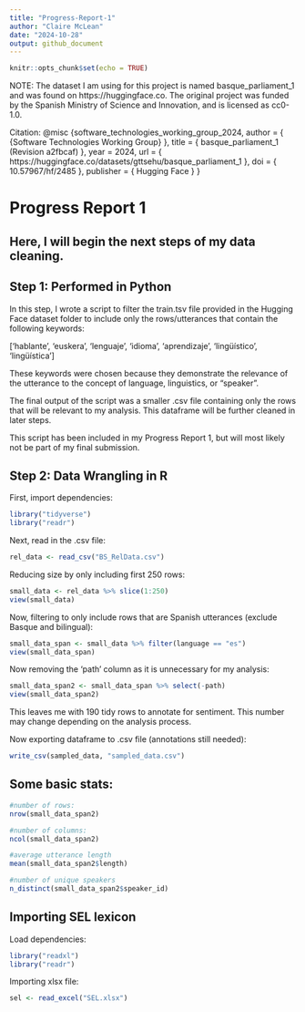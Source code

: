 ```yaml
---
title: "Progress-Report-1"
author: "Claire McLean"
date: "2024-10-28"
output: github_document
---
```


```r
knitr::opts_chunk$set(echo = TRUE)
```

NOTE: The dataset I am using for this project is named basque_parliament_1 and was found on https://huggingface.co. The original project was funded by the Spanish Ministry of Science and Innovation, and is licensed as cc0-1.0.

Citation:
@misc {software_technologies_working_group_2024,
	author       = { {Software Technologies Working Group} },
	title        = { basque_parliament_1 (Revision a2fbcaf) },
	year         = 2024,
	url          = { https://huggingface.co/datasets/gttsehu/basque_parliament_1 },
	doi          = { 10.57967/hf/2485 },
	publisher    = { Hugging Face }
}

# Progress Report 1

## Here, I will begin the next steps of my data cleaning.

## Step 1: Performed in Python
In this step, I wrote a script to filter the train.tsv file provided in the Hugging Face dataset folder to include only the rows/utterances that contain the following keywords:

['hablante', 'euskera', 'lenguaje', 'idioma', 'aprendizaje', 'lingüístico', 'lingüística']

These keywords were chosen because they demonstrate the relevance of the utterance to the concept of language, linguistics, or "speaker".

The final output of the script was a smaller .csv file containing only the rows that will be relevant to my analysis. This dataframe will be further cleaned in later steps.

This script has been included in my Progress Report 1, but will most likely not be part of my final submission.

## Step 2: Data Wrangling in R

First, import dependencies:
```r
library("tidyverse")
library("readr")
```


Next, read in the .csv file:
```r
rel_data <- read_csv("BS_RelData.csv")
```
Reducing size by only including first 250 rows:
```r
small_data <- rel_data %>% slice(1:250)
view(small_data)
```

Now, filtering to only include rows that are Spanish utterances (exclude Basque and bilingual):
```r
small_data_span <- small_data %>% filter(language == "es")
view(small_data_span)
```

Now removing the 'path' column as it is unnecessary for my analysis:
```r
small_data_span2 <- small_data_span %>% select(-path)
view(small_data_span2)
```

This leaves me with 190 tidy rows to annotate for sentiment. This number may change depending on the analysis process.

Now exporting dataframe to .csv file (annotations still needed):
```r
write_csv(sampled_data, "sampled_data.csv")
```

## Some basic stats:
```r
#number of rows:
nrow(small_data_span2)

#number of columns:
ncol(small_data_span2)

#average utterance length
mean(small_data_span2$length)

#number of unique speakers
n_distinct(small_data_span2$speaker_id)
```
## Importing SEL lexicon

Load dependencies:
```r
library("readxl")
library("readr")
```

Importing xlsx file:
```r
sel <- read_excel("SEL.xlsx")
```


